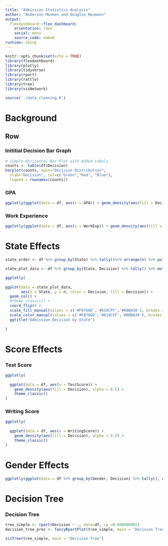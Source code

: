 ```yaml
---
title: "Admission Statistics Analysis"
author: "Anderson Monken and Douglas Neumann"
output: 
  flexdashboard::flex_dashboard:
    orientation: rows
    social: menu
    source_code: embed
runtime: shiny
---
```


```r
knitr::opts_chunk$set(echo = TRUE)
library(flexdashboard)
library(plotly)
library(tidyverse)
library(rpart)
library(rattle)
library(tree)
library(visNetwork)

source('./data_cleaning.R')
```

Background
========================================================

Row
-------------------

### Inititial Decision Bar Graph
```r
# Simple Horizontal Bar Plot with Added Labels
counts <- table(df$Decision)
barplot(counts, main="Decision Distribution",
  xlab="Decision", col=c("Green","Red", "Blue"),
  legend = rownames(counts))
```

### GPA

```r
ggplotly(ggplot(data = df, aes(x = GPA)) + geom_density(aes(fill = Decision), alpha = 0.5) + theme_classic())
```

### Work Experience

```r
ggplotly(ggplot(data = df, aes(x = WorkExp)) + geom_density(aes(fill = Decision), alpha = 0.5) + theme_classic())
```


State Effects
========================================================

```r

state_order <- df %>% group_by(State) %>% tally()%>% arrange(n) %>% pull(State)

state_plot_data <- df %>% group_by(State, Decision) %>% tally() %>% mutate(Decision = factor(Decision, levels = c('Admit','Waitlist','Decline')), State = factor(State, state_order))

ggplotly(
  
ggplot(data = state_plot_data, 
       aes(x = State, y = n, color = Decision, fill = Decision)) + 
  geom_col() + 
  #theme_classic() + 
  coord_flip() + 
  scale_fill_manual(values = c('#F8766D','#619CFF','#00BA38'), breaks = c('Decline','Waitlist','Admit')) +
  scale_color_manual(values = c('#F8766D','#619CFF','#00BA38'), breaks = c('Decline','Waitlist','Admit')) +
  ggtitle("Admission Decision by State")
         
)
```

Score Effects
========================================================

### Test Score

```r
ggplotly(
  
  ggplot(data = df, aes(x = TestScore)) + 
    geom_density(aes(fill = Decision), alpha = 0.5) + 
    theme_classic()
)
```

### Writing Score

```r
ggplotly(
  
  ggplot(data = df, aes(x = WritingScore)) + 
    geom_density(aes(fill = Decision), alpha = 0.5) + 
    theme_classic()
)
```

Gender Effects
========================================================

```r
ggplotly(ggplot(data = df %>% group_by(Gender, Decision) %>% tally(), aes(x = Gender, y = n, color = Decision, fill = Decision)) + geom_col() + theme_classic())
```


Decision Tree
=========================================================


### Decision Tree

```r
tree_simple <- rpart(Decision ~ ., data=df, cp =0.000000005)
decision_tree_prez <- fancyRpartPlot(tree_simple, main = 'Decision Tree of Admissions\n\n', sub = NA)

visTree(tree_simple, main = "Decision Tree")

```
